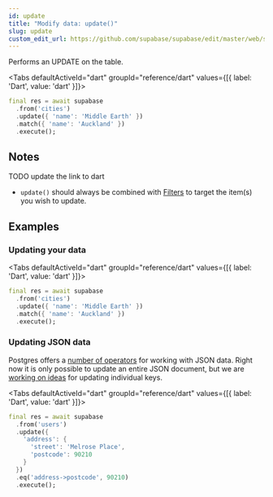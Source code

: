 ```yaml
---
id: update
title: "Modify data: update()"
slug: update
custom_edit_url: https://github.com/supabase/supabase/edit/master/web/spec/dart.yml
---
```



Performs an UPDATE on the table.


<Tabs
  defaultActiveId="dart"
  groupId="reference/dart"
  values={[{ label: 'Dart', value: 'dart' }]}>

<TabsPanel id="dart" label="dart">

```dart
final res = await supabase
  .from('cities')
  .update({ 'name': 'Middle Earth' })
  .match({ 'name': 'Auckland' })
  .execute();
```


</TabsPanel>

</Tabs>





## Notes

TODO update the link to dart
- `update()` should always be combined with [Filters](/docs/reference/javascript/using-filters) to target the item(s) you wish to update.










## Examples

### Updating your data



<Tabs
  defaultActiveId="dart"
  groupId="reference/dart"
  values={[{ label: 'Dart', value: 'dart' }]}>

<TabsPanel id="dart" label="dart">

```dart
final res = await supabase
  .from('cities')
  .update({ 'name': 'Middle Earth' })
  .match({ 'name': 'Auckland' })
  .execute();
```


</TabsPanel>

</Tabs>

### Updating JSON data

Postgres offers a 
[number of operators](https://www.postgresql.org/docs/current/functions-json.html) 
for working with JSON data. Right now it is only possible to update an entire JSON document, 
but we are [working on ideas](https://github.com/PostgREST/postgrest/issues/465) for updating individual keys.


<Tabs
  defaultActiveId="dart"
  groupId="reference/dart"
  values={[{ label: 'Dart', value: 'dart' }]}>

<TabsPanel id="dart" label="dart">

```dart
final res = await supabase
  .from('users')
  .update({
    'address': { 
      'street': 'Melrose Place',
      'postcode': 90210
    }
  })
  .eq('address->postcode', 90210)
  .execute();
```


</TabsPanel>

</Tabs>